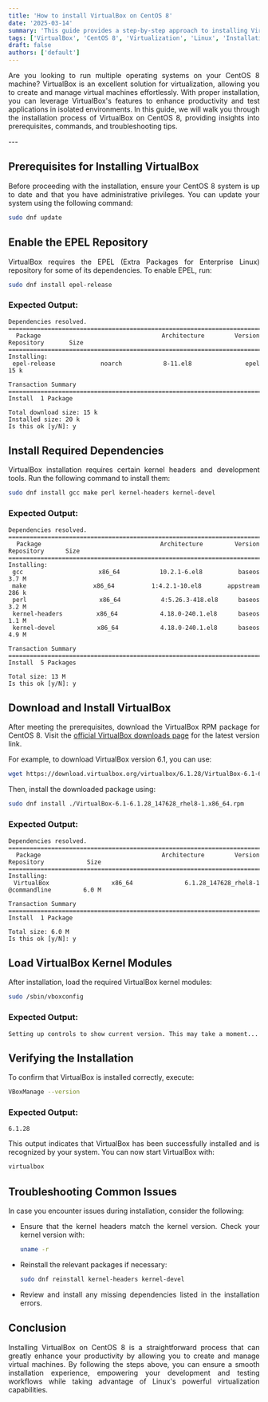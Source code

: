 ```yaml
---
title: 'How to install VirtualBox on CentOS 8'
date: '2025-03-14'
summary: 'This guide provides a step-by-step approach to installing VirtualBox on CentOS 8, detailing dependencies, installation, and troubleshooting.'
tags: ['VirtualBox', 'CentOS 8', 'Virtualization', 'Linux', 'Installation', 'How-to', 'Tech Tips']
draft: false
authors: ['default']
---
```


<div align="justify">

Are you looking to run multiple operating systems on your CentOS 8 machine? VirtualBox is an excellent solution for virtualization, allowing you to create and manage virtual machines effortlessly. With proper installation, you can leverage VirtualBox's features to enhance productivity and test applications in isolated environments. In this guide, we will walk you through the installation process of VirtualBox on CentOS 8, providing insights into prerequisites, commands, and troubleshooting tips.

</div>
---

<div align="justify">

## Prerequisites for Installing VirtualBox

Before proceeding with the installation, ensure your CentOS 8 system is up to date and that you have administrative privileges. You can update your system using the following command:

```bash
sudo dnf update
```

## Enable the EPEL Repository

VirtualBox requires the EPEL (Extra Packages for Enterprise Linux) repository for some of its dependencies. To enable EPEL, run:

```bash
sudo dnf install epel-release
```

### Expected Output:

```plaintext
Dependencies resolved.
================================================================================
 Package                Architecture    Version               Repository       Size
================================================================================
Installing:
 epel-release           noarch          8-11.el8             epel           15 k

Transaction Summary
================================================================================
Install  1 Package

Total download size: 15 k
Installed size: 20 k
Is this ok [y/N]: y
```

## Install Required Dependencies

VirtualBox installation requires certain kernel headers and development tools. Run the following command to install them:

```bash
sudo dnf install gcc make perl kernel-headers kernel-devel
```

### Expected Output:

```plaintext
Dependencies resolved.
================================================================================
 Package               Architecture    Version               Repository      Size
================================================================================
Installing:
 gcc                   x86_64          10.2.1-6.el8         baseos         3.7 M
 make                  x86_64          1:4.2.1-10.el8       appstream      286 k
 perl                  x86_64          4:5.26.3-418.el8     baseos        3.2 M
 kernel-headers        x86_64          4.18.0-240.1.el8     baseos        1.1 M
 kernel-devel          x86_64          4.18.0-240.1.el8     baseos        4.9 M

Transaction Summary
================================================================================
Install  5 Packages

Total size: 13 M
Is this ok [y/N]: y
```

## Download and Install VirtualBox

After meeting the prerequisites, download the VirtualBox RPM package for CentOS 8. Visit the [official VirtualBox downloads page](https://www.virtualbox.org/wiki/Downloads) for the latest version link.

For example, to download VirtualBox version 6.1, you can use:

```bash
wget https://download.virtualbox.org/virtualbox/6.1.28/VirtualBox-6.1-6.1.28_147628_rhel8-1.x86_64.rpm
```

Then, install the downloaded package using:

```bash
sudo dnf install ./VirtualBox-6.1-6.1.28_147628_rhel8-1.x86_64.rpm
```

### Expected Output:

```plaintext
Dependencies resolved.
================================================================================
 Package                Architecture    Version                                Repository            Size
================================================================================
Installing:
 VirtualBox            x86_64          6.1.28_147628_rhel8-1                 @commandline         6.0 M

Transaction Summary
================================================================================
Install  1 Package

Total size: 6.0 M
Is this ok [y/N]: y
```

## Load VirtualBox Kernel Modules

After installation, load the required VirtualBox kernel modules:

```bash
sudo /sbin/vboxconfig
```

### Expected Output:

```plaintext
Setting up controls to show current version. This may take a moment...
```

## Verifying the Installation

To confirm that VirtualBox is installed correctly, execute:

```bash
VBoxManage --version
```

### Expected Output:

```plaintext
6.1.28
```

This output indicates that VirtualBox has been successfully installed and is recognized by your system. You can now start VirtualBox with:

```bash
virtualbox
```

## Troubleshooting Common Issues

In case you encounter issues during installation, consider the following:
- Ensure that the kernel headers match the kernel version. Check your kernel version with:
  ```bash
  uname -r
  ```
- Reinstall the relevant packages if necessary:
  ```bash
  sudo dnf reinstall kernel-headers kernel-devel
  ```
- Review and install any missing dependencies listed in the installation errors.

## Conclusion

Installing VirtualBox on CentOS 8 is a straightforward process that can greatly enhance your productivity by allowing you to create and manage virtual machines. By following the steps above, you can ensure a smooth installation experience, empowering your development and testing workflows while taking advantage of Linux's powerful virtualization capabilities.

</div>